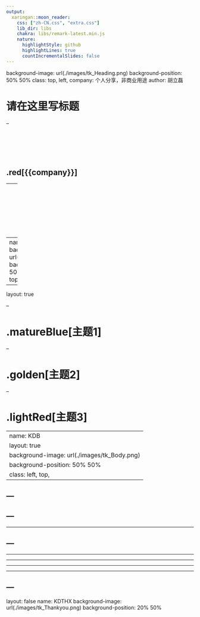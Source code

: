 ```yaml
---
output:
  xaringan::moon_reader:
    css: ["zh-CN.css", "extra.css"]
    lib_dir: libs
    chakra: libs/remark-latest.min.js
    nature:
      highlightStyle: github
      highlightLines: true
      countIncrementalSlides: false
---
```

background-image: url(./images/tk_Heading.png)
background-position: 50% 50%
class: top, left,
company: 个人分享，非商业用途
author: 胡立磊

# 请在这里写标题

--

<br/>
<br/>
<br/>
<br/>

## .red[{{company}}]


--
<br/>
<br/>
<br/>
<br/>
<br/>
### {{author}}       `r Sys.Date()`
---
name: KDW
layout: false
background-image: url(./images/tk_Title.png)
background-position: 50% 50%
class: left, top, 



---
layout: true


--

# .matureBlue[主题1]

--

# .golden[主题2]

--

# .lightRed[主题3]

---
name: KDB
layout: true
background-image: url(./images/tk_Body.png)
background-position: 50% 50%
class: left, top,
---

---
---
---
---
---

---
---
---

---

---

---

---
---
layout: false
name: KDTHX
background-image: url(./images/tk_Thankyou.png)
background-position: 20% 50%



